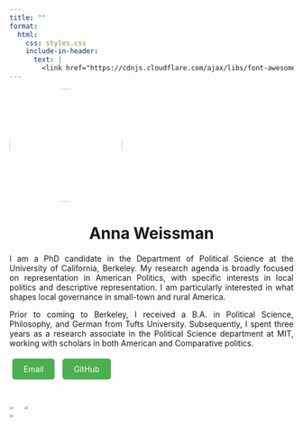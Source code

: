 ```yaml
---
title: ""
format:
  html:
    css: styles.css
    include-in-header:
      text: |
        <link href="https://cdnjs.cloudflare.com/ajax/libs/font-awesome/6.0.0-beta3/css/all.min.css" rel="stylesheet">
---
```


![](images/Headshot.png){.circular-image}

# Anna Weissman {.center-title}

::: about-text
I am a PhD candidate in the Department of Political Science at the University of California, Berkeley. My research agenda is broadly focused on representation in American Politics, with specific interests in local politics and descriptive representation. I am particularly interested in what shapes local governance in small-town and rural America.

Prior to coming to Berkeley, I received a B.A. in Political Science, Philosophy, and German from Tufts University. Subsequently, I spent three years as a research associate in the Political Science department at MIT, working with scholars in both American and Comparative politics.
:::

\vpsace{3ex}

<a href="mailto:anna_weissman@berkeley.edu" class="button"><i class="fas fa-envelope"></i> Email</a> <a href="https://github.com/a-weissman" class="button"><i class="fab fa-github"></i> GitHub</a>

\vspace{3ex}

::: {.image-container}
![](images/twinmountain.png){width="32%"}
![](images/chamber.png){width="32%"}
![](images/cooperlake.png){width="32%"}
:::

```{=html}
<style>
.circular-image {
  border-radius: 50%;
  width: 200px;
  height: 200px;
  object-fit: cover;
}
.center-title {
  text-align: center;
}
.about-text {
  text-align: justify;
  max-width: 800px;
  margin: 0 auto;
}
.button {
  display: inline-block;
  padding: 10px 20px;
  background-color: #4CAF50;
  color: white;
  text-decoration: none;
  border-radius: 5px;
  margin: 5px;
}
.image-container {
  display: flex;
  justify-content: space-between;
  margin-top: 20px;
}
.image-container img {
  max-width: 32%;
  height: auto;
}
</style>
```